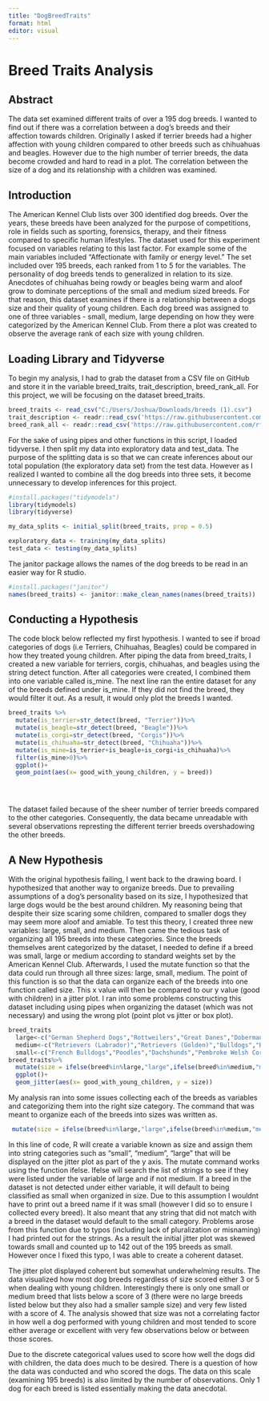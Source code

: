 ```yaml
---
title: "DogBreedTraits"
format: html
editor: visual
---
```


# Breed Traits Analysis

## Abstract

The data set examined different traits of over a 195 dog breeds. I wanted to find out if there was a correlation between a dog's breeds and their affection towards children. Originally I asked if terrier breeds had a higher affection with young children compared to other breeds such as chihuahuas and beagles. However due to the high number of terrier breeds, the data become crowded and hard to read in a plot. The correlation between the size of a dog and its relationship with a children was examined.

## Introduction

The American Kennel Club lists over 300 identified dog breeds. Over the years, these breeds have been analyzed for the purpose of competitions, role in fields such as sporting, forensics, therapy, and their fitness compared to specific human lifestyles. The dataset used for this experiment focused on variables relating to this last factor. For example some of the main variables included "Affectionate with family or energy level." The set included over 195 breeds, each ranked from 1 to 5 for the variables. The personality of dog breeds tends to generalized in relation to its size. Anecdotes of chihuahas being rowdy or beagles being warm and aloof grow to dominate perceptions of the small and medium sized breeds. For that reason, this dataset examines if there is a relationship between a dogs size and their quality of young children. Each dog breed was assigned to one of three variables - small, medium, large depending on how they were categorized by the American Kennel Club. From there a plot was created to observe the average rank of each size with young children.

## Loading Library and Tidyverse

To begin my analysis, I had to grab the dataset from a CSV file on GitHub and store it in the variable breed_traits, trait_description, breed_rank_all. For this project, we will be focusing on the dataset breed_traits.

```r
breed_traits <- read_csv("C:/Users/Joshua/Downloads/breeds (1).csv")
trait_description <- readr::read_csv('https://raw.githubusercontent.com/rfordatascience/tidytuesday/master/data/2022/2022-02-01/trait_description.csv')
breed_rank_all <- readr::read_csv('https://raw.githubusercontent.com/rfordatascience/tidytuesday/master/data/2022/2022-02-01/breed_rank.csv')

```

For the sake of using pipes and other functions in this script, I loaded tidyverse. I then split my data into exploratory data and test_data. The purpose of the splitting data is so that we can create inferences about our total population (the exploratory data set) from the test data. However as I realized I wanted to combine all the dog breeds into three sets, it become unnecessary to develop inferences for this project.

```r
#install.packages("tidymodels")
library(tidymodels)
library(tidyverse)

my_data_splits <- initial_split(breed_traits, prop = 0.5)

exploratory_data <- training(my_data_splits)
test_data <- testing(my_data_splits)
```

The janitor package allows the names of the dog breeds to be read in an easier way for R studio.

```r
#install.packages("janitor")
names(breed_traits) <- janitor::make_clean_names(names(breed_traits))
```

## Conducting a Hypothesis

The code block below reflected my first hypothesis. I wanted to see if broad categories of dogs (i.e Terriers, Chihuahas, Beagles) could be compared in how they treated young children. After piping the data from breed_traits, I created a new variable for terriers, corgis, chihuahas, and beagles using the string detect function. After all categories were created, I combined them into one variable called is_mine. The next line ran the entire dataset for any of the breeds defined under is_mine. If they did not find the breed, they would filter it out. As a result, it would only plot the breeds I wanted.

```r
breed_traits %>%
  mutate(is_terrier=str_detect(breed, "Terrier"))%>%
  mutate(is_beagle=str_detect(breed, "Beagle"))%>%
  mutate(is_corgi=str_detect(breed, "Corgis"))%>%
  mutate(is_chihuaha=str_detect(breed, "Chihuaha"))%>%
  mutate(is_mine=is_terrier+is_beagle+is_corgi+is_chihuaha)%>%
  filter(is_mine>0)%>%
  ggplot()+
  geom_point(aes(x= good_with_young_children, y = breed))


 
```

The dataset failed because of the sheer number of terrier breeds compared to the other categories. Consequently, the data became unreadable with several observations represting the different terrier breeds overshadowing the other breeds.

## A New Hypothesis

With the original hypothesis failing, I went back to the drawing board. I hypothesized that another way to organize breeds. Due to prevailing assumptions of a dog's personality based on its size, I hypothesized that large dogs would be the best around children. My reasoning being that despite their size scaring some children, compared to smaller dogs they may seem more aloof and amiable. To test this theory, I created three new variables: large, small, and medium. Then came the tedious task of organizing all 195 breeds into these categories. Since the breeds themselves arent categorized by the dataset, I needed to define if a breed was small, large or medium according to standard weights set by the American Kennel Club. Afterwards, I used the mutate function so that the data could run through all three sizes: large, small, medium. The point of this function is so that the data can organize each of the breeds into one function called size. This x value will then be compared to our y value (good with children) in a jitter plot. I ran into some problems constructing this dataset including using pipes when organizing the dataset (which was not necessary) and using the wrong plot (point plot vs jitter or box plot).

```r
breed_traits
  large<-c("German Shepherd Dogs","Rottweilers","Great Danes","Doberman Pinschers","Bermese Mountain Dogs","Cane Corso","Collie","Mastiffs","Belgian Malinois","Weimaraners","Newfoundlands","Rhodesian Ridgebacks","Retrievers (Chesapeake Bay)","Bloodhounds","Akitas","Airedale Terriers","Alaskan Malamute","Giant Schnauzers","Old English Sheepdogs","St. Bernards","Great Pyrenees","Bullmastiff","Dogues de Bordeaux","Irish Wolfhounds", "Setters (Irish)","Greater Swiss Mountain Dogs","Anatolian Shepherd Dog","Dogo Argentinos","Bouviers des Flandres","Leonbergers","Neapolitan Mastiffs","Borsoi","Godron Settler","Tibetan Mastiffs","Beaucerons","Afghan Hounds","Boerboels","Black Russian Terriers","Black and Tan Coonhounds","Greyhounds","Retrievers (Curly-Coated)","Scottish Deerhounds","Otterhounds","Kuvaszok","Komondorok","Sloughis")
  medium<-c("Retrievers (Labrador)","Retrievers (Golden)","Bulldogs","Beagles","Pointers (German Shorthaired)","Australian Shepherds","Boxers","Siberian Huskies","Spaniels (English Springer)","Brittanys","Border Collies","Vizslas","Basset Hounds","Shiba Inu","Spaniels (English Cocker)","Portuguese Water Dogs","Pointers (German Wirehaired)","Chinese Shar-Pei","Wirehaired Pointing Griffons","Bull Terriers","Soft Coated Wheaten Terriers","Whippets","Dalmatians","Australian Cattle Dogs","Samoyed","Retrievers (Nova Scotia Duck Tolling)","Staffordshire Bull Terriers","American Staffordshire Terriers","Chow Chow","Boykin Spaniel","Lagotti Romagnoli","Norwegian Elkhounds","Standard Schnauzers","Keeshonden","Tibetan Terriers","Settler (English)","Retrievers (Flat-Coated)","Belgian Tervuren","Spinoni Italiani","Welsh Springer Spaniel","Xoloitzcuintli","Manchester Terriers","Kerry Blue Terriers","Spaniel(Clumber)","Bluetick Coonhounds","German Pinschers","American Eskimo Dogs","Irish Terriers","Bearded Collie","Pointer","Belgian Sheepdogs", "Bedlington Terriers","Pulik","Salukis","Barbets","Redbone Coonhounds","Spanish Water Dogs","Briards","Berger Picards","Entlebucher Mountain Dogs","Treeing Walker Coonhounds","Icelandic Sheepdogs","Wirehaired Vizslas","Pumik", "Portuguese Podengo Pequenos","American Water Spaniel","Field Spaniel","Nederlandse Kooikerhondjes","Finnish Lapphunds","Plott Hounds","Norwegian Buhunds","Irish Red and White Setter","Norwegian Lundehunds", "Ibizan Hounds", "Spaniels(Sussex)","Bergamasco Sheepdogs","Spaniels (Irish Water)","Polish Lowland Sheepdogs","Cirnechi dell'Etna","Pharaoh Hounds", "Canaan Dogs","American English Coonhounds","Chinooks","Finnish Spitz","Harriers","American Foxhounds","Azawakhs","English Foxhounds")
  small<-c("French Bulldogs","Poodles","Dachshunds","Pembroke Welsh Corgis","Yorkshire Terriers","Cavalier King Charles Spaniels","Miniature Schnauzers","Shih Tzu","Boston Terriers","Pomeranians","Havanese","Cane Corso","Shetland Sheepdogs","Pugs","Spaniels (Cocker)","Miniature American Shepherd","Chihuahuas","Maltese","West Highland White Terriers","Bichons Frises","Cardigan Welsh Corgis","Italian Greyhounds","Scottish Terriers","Papillons","Brussels Griffons","Russell Terrier", "Cairn Terriers","Miniature Pinschers","Lhasa Apsos","Chinese Crested","Coton de Tulear","Rat Terrier","Basenjis","Pekingese","Boder Terrier","Fox Terriers (Wire)","Miniature Bull Terriers","Silky Terriers","Norwich Terriers","Japanese Chin","Welsh Terriers","Toy Fox Terriers","Schipperkes","Russell Terriers","American Hairless Terrier","Norfolk Terriers","Australian Terriers","Lakeland Terriers","English Toy Spaniels","Tibetan Spaniels","Smooth Fox Terrier","Swedish Vallhunds","Sealyham Terriers","Lowchen","Affenpinschers","Petits Bassets Griffons Vendeens", "Glen of Imaal Terriers","Dandie Dinmont Terriers","Pyrenean Shepherds", "Skye Terriers","Petit Basset Griffon Vendeen","Cesky Terriers")
breed_traits%>%
  mutate(size = ifelse(breed%in%large,"large",ifelse(breed%in%medium,"medium","small")))%>%
  ggplot()+
  geom_jitter(aes(x= good_with_young_children, y = size))
```

My analysis ran into some issues collecting each of the breeds as variables and categorizing them into the right size category. The command that was meant to organize each of the breeds into sizes was written as.

```r
 mutate(size = ifelse(breed%in%large,"large",ifelse(breed%in%medium,"medium","small")))%>%
```

In this line of code, R will create a variable known as size and assign them into string categories such as "small", "medium", "large" that will be displayed on the jitter plot as part of the y axis. The mutate command works using the function ifelse. Ifelse will search the list of strings to see if they were listed under the variable of large and if not medium. If a breed in the dataset is not detected under either variable, it will default to being classified as small when organized in size. Due to this assumption I wouldnt have to print out a breed name if it was small (however I did so to ensure I collected every breed). It also meant that any string that did not match with a breed in the dataset would default to the small category. Problems arose from this function due to typos (including lack of pluralization or misnaming) I had printed out for the strings. As a result the initial jitter plot was skewed towards small and counted up to 142 out of the 195 breeds as small. However once I fixed this typo, I was able to create a coherent dataset.

The jitter plot displayed coherent but somewhat underwhelming results. The data visualized how most dog breeds regardless of size scored either 3 or 5 when dealing with young children. Interestingly there is only one small or medium breed that lists below a score of 3 (there were no large breeds listed below but they also had a smaller sample size) and very few listed with a score of 4. The analysis showed that size was not a correlating factor in how well a dog performed with young children and most tended to score either average or excellent with very few observations below or between those scores.

Due to the discrete categorical values used to score how well the dogs did with children, the data does much to be desired. There is a question of how the data was conducted and who scored the dogs. The data on this scale (examining 195 breeds) is also limited by the number of observations. Only 1 dog for each breed is listed essentially making the data anecdotal.
